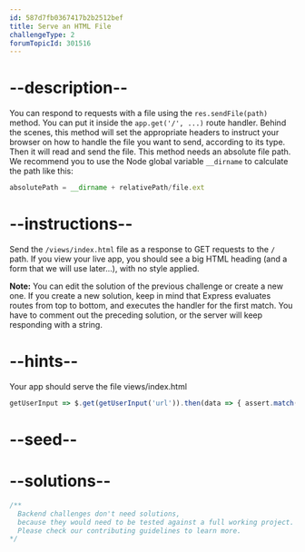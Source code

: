 ```yaml
---
id: 587d7fb0367417b2b2512bef
title: Serve an HTML File
challengeType: 2
forumTopicId: 301516
---
```


# --description--

You can respond to requests with a file using the `res.sendFile(path)` method. You can put it inside the `app.get('/', ...)` route handler. Behind the scenes, this method will set the appropriate headers to instruct your browser on how to handle the file you want to send, according to its type. Then it will read and send the file. This method needs an absolute file path. We recommend you to use the Node global variable `__dirname` to calculate the path like this:

```js
absolutePath = __dirname + relativePath/file.ext
```

# --instructions--

Send the `/views/index.html` file as a response to GET requests to the `/` path. If you view your live app, you should see a big HTML heading (and a form that we will use later…), with no style applied.

**Note:** You can edit the solution of the previous challenge or create a new one. If you create a new solution, keep in mind that Express evaluates routes from top to bottom, and executes the handler for the first match. You have to comment out the preceding solution, or the server will keep responding with a string.

# --hints--

Your app should serve the file views/index.html

```js
getUserInput => $.get(getUserInput('url')).then(data => { assert.match(data, /<h1>.*<\/h1>/, 'Your app does not serve the expected HTML'); }, xhr => { throw new Error(xhr.responseText); })
```

# --seed--

# --solutions--

```js
/**
  Backend challenges don't need solutions, 
  because they would need to be tested against a full working project. 
  Please check our contributing guidelines to learn more.
*/
```
